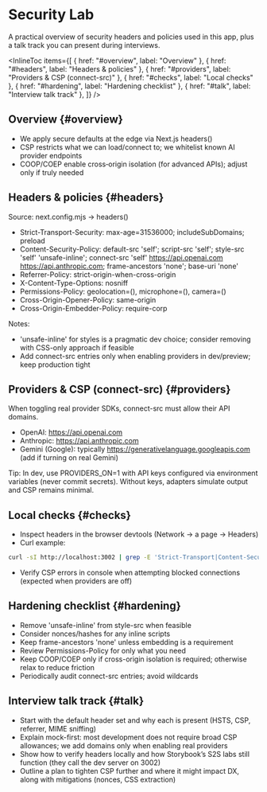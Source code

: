 
# Security Lab

<Meta title="Labs/Security Lab" />

A practical overview of security headers and policies used in this app, plus a talk track you can present during interviews.

<InlineToc
  items={[
    { href: "#overview", label: "Overview" },
    { href: "#headers", label: "Headers & policies" },
    { href: "#providers", label: "Providers & CSP (connect-src)" },
    { href: "#checks", label: "Local checks" },
    { href: "#hardening", label: "Hardening checklist" },
    { href: "#talk", label: "Interview talk track" },
  ]}
/>

## Overview {#overview}

- We apply secure defaults at the edge via Next.js headers()
- CSP restricts what we can load/connect to; we whitelist known AI provider endpoints
- COOP/COEP enable cross‑origin isolation (for advanced APIs); adjust only if truly needed

## Headers & policies {#headers}

Source: next.config.mjs → headers()

- Strict-Transport-Security: max-age=31536000; includeSubDomains; preload
- Content-Security-Policy: default-src 'self'; script-src 'self'; style-src 'self' 'unsafe-inline'; connect-src 'self' https://api.openai.com https://api.anthropic.com; frame-ancestors 'none'; base-uri 'none'
- Referrer-Policy: strict-origin-when-cross-origin
- X-Content-Type-Options: nosniff
- Permissions-Policy: geolocation=(), microphone=(), camera=()
- Cross-Origin-Opener-Policy: same-origin
- Cross-Origin-Embedder-Policy: require-corp

Notes:

- 'unsafe-inline' for styles is a pragmatic dev choice; consider removing with CSS-only approach if feasible
- Add connect-src entries only when enabling providers in dev/preview; keep production tight

## Providers & CSP (connect-src) {#providers}

When toggling real provider SDKs, connect-src must allow their API domains.

- OpenAI: https://api.openai.com
- Anthropic: https://api.anthropic.com
- Gemini (Google): typically https://generativelanguage.googleapis.com (add if turning on real Gemini)

Tip: In dev, use PROVIDERS_ON=1 with API keys configured via environment variables (never commit secrets). Without keys, adapters simulate output and CSP remains minimal.

## Local checks {#checks}

- Inspect headers in the browser devtools (Network → a page → Headers)
- Curl example:

```bash
curl -sI http://localhost:3002 | grep -E 'Strict-Transport|Content-Security-Policy|Referrer-Policy|Permissions-Policy|Cross-Origin'
```

- Verify CSP errors in console when attempting blocked connections (expected when providers are off)

## Hardening checklist {#hardening}

- Remove 'unsafe-inline' from style-src when feasible
- Consider nonces/hashes for any inline scripts
- Keep frame-ancestors 'none' unless embedding is a requirement
- Review Permissions-Policy for only what you need
- Keep COOP/COEP only if cross-origin isolation is required; otherwise relax to reduce friction
- Periodically audit connect-src entries; avoid wildcards

## Interview talk track {#talk}

- Start with the default header set and why each is present (HSTS, CSP, referrer, MIME sniffing)
- Explain mock-first: most development does not require broad CSP allowances; we add domains only when enabling real providers
- Show how to verify headers locally and how Storybook’s S2S labs still function (they call the dev server on 3002)
- Outline a plan to tighten CSP further and where it might impact DX, along with mitigations (nonces, CSS extraction)

<LastUpdated file="src/stories/Labs/SecurityLab.docs.mdx" />
